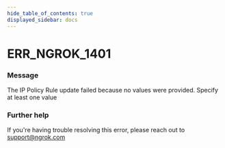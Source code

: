 ```yaml
---
hide_table_of_contents: true
displayed_sidebar: docs
---
```



# ERR_NGROK_1401

### Message
The IP Policy Rule update failed because no values were provided. Specify at least one value

<ErrorDetails error='err_ngrok_1401' />


### Further help
If you're having trouble resolving this error, please reach out to [support@ngrok.com](mailto:support@ngrok.com?subject=Help%20with%20ERR_NGROK_1401)

